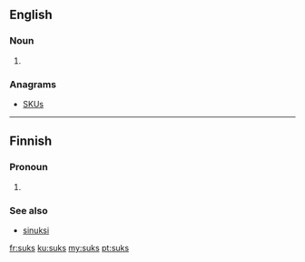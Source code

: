 ==English==

===Noun===
{{head|en|noun plural form}}

# {{plural of|suk|lang=en}}

===Anagrams===
* [[SKUs#English|SKUs]]

----

==Finnish==

===Pronoun===
{{head|fi|pronoun form}}

# {{context|colloquial|lang=fi}} {{fi-form of|sinä|case=translative}}

===See also===
* [[sinuksi#Finnish|sinuksi]]

[[fr:suks]]
[[ku:suks]]
[[my:suks]]
[[pt:suks]]